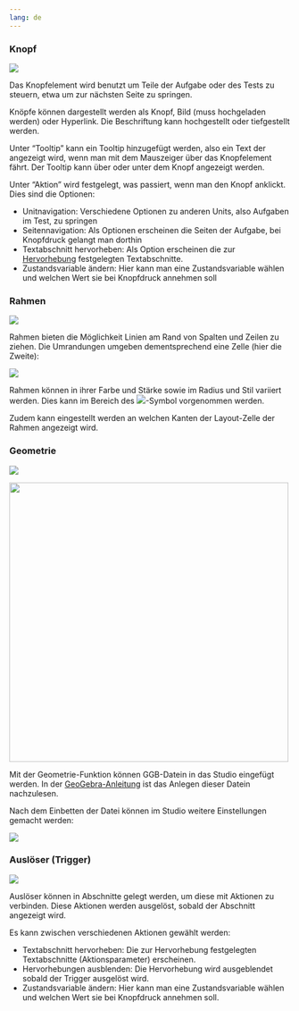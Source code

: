 ```yaml
---
lang: de
---
```


### Knopf 

![](Grafiken/sonstige_knopf.png)

Das Knopfelement wird benutzt um Teile der Aufgabe oder des Tests zu steuern, etwa um zur nächsten Seite zu springen.

Knöpfe können dargestellt werden als Knopf, Bild (muss hochgeladen werden) oder Hyperlink. Die Beschriftung kann hochgestellt oder tiefgestellt werden.

Unter "Tooltip" kann ein Tooltip hinzugefügt werden, also ein Text der angezeigt wird, wenn man mit dem Mauszeiger über das Knopfelement fährt. Der Tooltip kann über oder unter dem Knopf angezeigt werden.

Unter "Aktion" wird festgelegt, was passiert, wenn man den Knopf anklickt. Dies sind die Optionen:

* Unitnavigation: Verschiedene Optionen zu anderen Units, also Aufgaben im Test, zu springen
* Seitennavigation: Als Optionen erscheinen die Seiten der Aufgabe, bei Knopfdruck gelangt man dorthin
* Textabschnitt hervorheben: Als Option erscheinen die zur [Hervorhebung](../Hervorhebungen_Sichtbarkeiten/Hervorhebungen.qmd) festgelegten Textabschnitte.
* Zustandsvariable ändern: Hier kann man eine Zustandsvariable wählen und welchen Wert sie bei Knopfdruck annehmen soll

### Rahmen 

![](Grafiken/sonstige_rahmen.png)

Rahmen bieten die Möglichkeit Linien am Rand von Spalten und Zeilen zu ziehen. Die Umrandungen umgeben dementsprechend eine Zelle (hier die Zweite):

![](Grafiken/Sonstige_Rahmen_Beispiel.png)

Rahmen können in ihrer Farbe und Stärke sowie im Radius und Stil variiert werden. Dies kann im Bereich des ![](Grafiken/Farbpalette_Grafik.png)-Symbol vorgenommen werden. 

Zudem kann eingestellt werden an welchen Kanten der Layout-Zelle der Rahmen angezeigt wird. 

### Geometrie 

![](Grafiken/sonstige_geometrie.png)

![](Grafiken/prototyp_GGB.png){width=500}

Mit der Geometrie-Funktion können GGB-Datein in das Studio eingefügt werden. In der [GeoGebra-Anleitung](../../Externe_Anwendungen/GeoGebra/GeoGebra.qmd) ist das Anlegen dieser Datein nachzulesen.

Nach dem Einbetten der Datei können im Studio weitere Einstellungen gemacht werden:

![](Grafiken/Geogebra_bearbeiten.png)

### Auslöser (Trigger) 

![](Grafiken/sonstige_ausloser.png)

Auslöser können in Abschnitte gelegt werden, um diese mit Aktionen zu verbinden. Diese Aktionen werden ausgelöst, sobald der Abschnitt angezeigt wird.

Es kann zwischen verschiedenen Aktionen gewählt werden:

* Textabschnitt hervorheben: Die zur Hervorhebung festgelegten Textabschnitte (Aktionsparameter) erscheinen.
* Hervorhebungen ausblenden: Die Hervorhebung wird ausgeblendet sobald der Trigger ausgelöst wird.
* Zustandsvariable ändern: Hier kann man eine Zustandsvariable wählen und welchen Wert sie bei Knopfdruck annehmen soll.